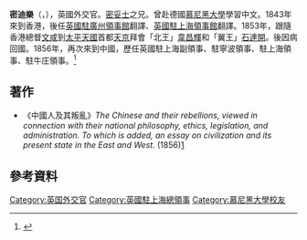 '''密迪樂'''（{{lang|en|Thomas Taylor Meadows}}，{{bd|1815年||1868年}}），英國外交官。[[密妥士|密妥士]]之兄。曾赴德國[[慕尼黑大學|慕尼黑大學]]學習中文。1843年來到香港，後任[[英國駐廣州總領事館|英國駐廣州領事館]]翻譯、[[英國駐上海總領事館|英國駐上海領事館]]翻譯。1853年，跟隨香港總督[[文咸|文咸]]到[[太平天國|太平天國]]首都[[天京|天京]]拜會「北王」[[韋昌輝|韋昌輝]]和「翼王」[[石達開|石達開]]。後因病回國。1856年，再次來到中國，歷任英國駐上海副領事、駐寧波領事、駐上海領事、駐牛庄領事。<ref>{{Cite web |url=http://www.shtong.gov.cn/newsite/node2/node2245/node63852/node63862/node63875/node64499/userobject1ai58098.html |title=上海租界志 >> 第六篇人物 >> 第一章人物传略 >> |accessdate=2019-04-20 |archive-date=2016-04-27 |archive-url=https://web.archive.org/web/20160427155101/http://www.shtong.gov.cn/Newsite/node2/node2245/node63852/node63862/node63875/node64499/userobject1ai58098.html |dead-url=no }}</ref>

==著作==
*《中國人及其叛亂》''The Chinese and their rebellions, viewed in connection with their national philosophy, ethics, legislation, and administration. To which is added, an essay on civilization and its present state in the East and West.'' (1856)[https://archive.org/details/chineseandtheir01meadgoog]

==參考資料==
{{reflist}}
{{Wikisourcelang|en|Author:Thomas Taylor Meadows|密迪樂}}
{{wikiquotelang|en|Tomas Taylor Meadows|密迪樂}}

{{DEFAULTSORT:Meadows, Thomas Taylor}}
[[Category:英国外交官|Category:英国外交官]]
[[Category:英國駐上海總領事|Category:英國駐上海總領事]]
[[Category:慕尼黑大學校友|Category:慕尼黑大學校友]]